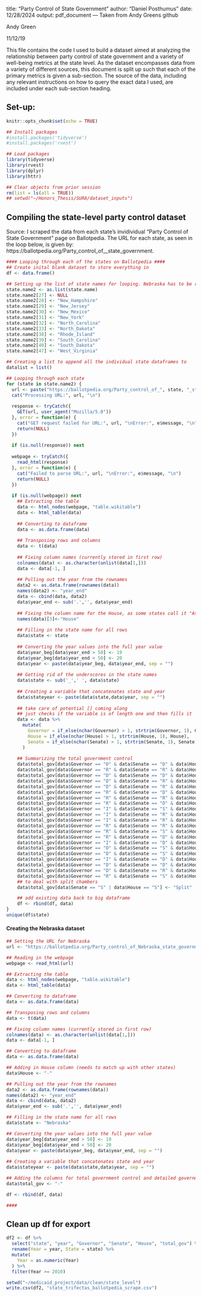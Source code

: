 title: "Party Control of State Government"
author: "Daniel Posthumus"
date: 12/28/2024
output: pdf_document
---
Taken from Andy Greens github

Andy Green

11/12/19

This file contains the code I used to build a dataset aimed at analyzing the relationship between party control of state government and a variety of well-being metrics at the state level. As the dataset encompasses data from a variety of different sources, this document is split up such that each of the primary metrics is given a sub-section. The source of the data, including any relevant instructions on how to query the exact data I used, are included under each sub-section heading.


## Set-up:

```{r setup, include=FALSE}
knitr::opts_chunk$set(echo = TRUE)

## Install packages
#install.packages('tidyverse')
#install.packages('rvest')

## Load packages
library(tidyverse)
library(rvest)
library(dplyr)
library(httr)

## Clear objects from prior session
rm(list = ls(all = TRUE))
## setwd("~/Honors_Thesis/SURA/dataset_inputs")
```


## Compiling the state-level party control dataset


Source: I scraped the data from each state's invidividual "Party Control of State Government" page on Ballotpedia. The URL for each state, as seen in the loop below, is given by: https://ballotpedia.org/Party_control_of_<insert state name here>_state_government.


```{r}
#### Looping through each of the states on Ballotpedia ####
## Create inital blank dataset to store everything in 
df <- data.frame()

## Setting up the list of state names for looping. Nebraska has to be removed because they have a unicameral legislature, and thus their table is formatted differently on the web page. I'm collecting the data for them separately outside of the loop. The other state names are being altered to add an underscore such that the URL's will function correctly. These will be removed later.
state.name2 <- as.list(state.name)
state.name2[27] <- NULL
state.name2[28] <- "New_Hampshire"
state.name2[29] <- "New_Jersey"
state.name2[30] <- "New_Mexico"
state.name2[31] <- "New_York"
state.name2[32] <- "North_Carolina"
state.name2[33] <- "North_Dakota"
state.name2[38] <- "Rhode_Island"
state.name2[39] <- "South_Carolina"
state.name2[40] <- "South_Dakota"
state.name2[47] <- "West_Virginia"

## Creating a list to append all the individual state dataframes to
datalist = list()

## Looping through each state
for (state in state.name2) {
  url <- paste("https://ballotpedia.org/Party_control_of_", state, "_state_government", sep = "")
  cat("Processing URL:", url, "\n")
  
  response <- tryCatch({
    GET(url, user_agent("Mozilla/5.0"))
  }, error = function(e) {
    cat("GET request failed for URL:", url, "\nError:", e$message, "\n")
    return(NULL)
  })
  
  if (is.null(response)) next
  
  webpage <- tryCatch({
    read_html(response)
  }, error = function(e) {
    cat("Failed to parse URL:", url, "\nError:", e$message, "\n")
    return(NULL)
  })
  
  if (is.null(webpage)) next
    ## Extracting the table
    data <- html_nodes(webpage, "table.wikitable")
    data <- html_table(data)
    
    ## Converting to dataframe
    data <- as.data.frame(data)
    
    ## Transposing rows and columns
    data <- t(data)
    
    ## Fixing column names (currently stored in first row)
    colnames(data) <- as.character(unlist(data[1,]))
    data <- data[-1, ]
    
    ## Pulling out the year from the rownames
    data2 <- as.data.frame(rownames(data))
    names(data2) <- "year_end"
    data <- cbind(data, data2)
    data$year_end <- sub('.','', data$year_end)
    
    ## Fixing the column name for the House, as some states call it "Assembly"
    names(data)[3]<-"House"
    
    ## Filling in the state name for all rows
    data$state <- state
    
    ## Converting the year values into the full year value
    data$year_beg[data$year_end > 50] <- 19
    data$year_beg[data$year_end < 50] <- 20
    data$year <- paste(data$year_beg, data$year_end, sep = "")
    
    ## Getting rid of the underscores in the state names
    data$state <- sub('_',' ', data$state)
        
    ## Creating a variable that concatenates state and year
    data$stateyear <- paste(data$state,data$year, sep = "")
    
    ## take care of potential [] coming along 
    ## just checks if the variable is of length one and then fills it 
    data <- data %>% 
      mutate( 
        Governor = if_else(nchar(Governor) > 1, strtrim(Governor, 1), Governor),
        House = if_else(nchar(House) > 1, strtrim(House, 1), House),
        Senate = if_else(nchar(Senate) > 1, strtrim(Senate, 1), Senate)
      )
        
    ## Summarizing the total government control
    data$total_gov[data$Governor == "D" & data$Senate == "D" & data$House == "D"] <- "D"
    data$total_gov[data$Governor == "R" & data$Senate == "R" & data$House == "R"] <- "R"
    data$total_gov[data$Governor == "D" & data$Senate == "D" & data$House == "R"] <- "Split"
    data$total_gov[data$Governor == "D" & data$Senate == "R" & data$House == "D"] <- "Split"
    data$total_gov[data$Governor == "D" & data$Senate == "R" & data$House == "R"] <- "Split"
    data$total_gov[data$Governor == "R" & data$Senate == "D" & data$House == "R"] <- "Split"
    data$total_gov[data$Governor == "R" & data$Senate == "R" & data$House == "D"] <- "Split"
    data$total_gov[data$Governor == "R" & data$Senate == "D" & data$House == "D"] <- "Split"
    data$total_gov[data$Governor == "I" & data$Senate == "S" & data$House == "D"] <- "Split"
    data$total_gov[data$Governor == "I" & data$Senate == "R" & data$House == "D"] <- "Split"
    data$total_gov[data$Governor == "I" & data$Senate == "R" & data$House == "R"] <- "Split"
    data$total_gov[data$Governor == "R" & data$Senate == "R" & data$House == "S"] <- "Split"
    data$total_gov[data$Governor == "R" & data$Senate == "S" & data$House == "R"] <- "Split"
    data$total_gov[data$Governor == "R" & data$Senate == "D" & data$House == "S"] <- "Split"
    data$total_gov[data$Governor == "I" & data$Senate == "D" & data$House == "D"] <- "Split"
    data$total_gov[data$Governor == "D" & data$Senate == "S" & data$House == "D"] <- "Split"
    data$total_gov[data$Governor == "D" & data$Senate == "S" & data$House == "R"] <- "Split"
    data$total_gov[data$Governor == "I" & data$Senate == "D" & data$House == "R"] <- "Split"
    data$total_gov[data$Governor == "D" & data$Senate == "D" & data$House == "S"] <- "Split"
    data$total_gov[data$Governor == "D" & data$Senate == "R" & data$House == "S"] <- "Split"
    data$total_gov[data$Governor == "R" & data$Senate == "S" & data$House == "D"] <- "Split"
    ## to deal with split chambers 
    data$total_gov[data$Senate == "S" | data$House == "S"] <- "Split"

    ## add existing data back to big dataframe
    df <- rbind(df, data)
}
unique(df$state)
```

#### Creating the Nebraska dataset ####
```{r}
## Setting the URL for Nebraska
url <- "https://ballotpedia.org/Party_control_of_Nebraska_state_government"

## Reading in the webpage
webpage <- read_html(url)

## Extracting the table
data <- html_nodes(webpage, "table.wikitable")
data <- html_table(data)

## Converting to dataframe
data <- as.data.frame(data)

## Transposing rows and columns
data <- t(data)

## Fixing column names (currently stored in first row)
colnames(data) <- as.character(unlist(data[1,]))
data <- data[-1, ]

## Converting to dataframe
data <- as.data.frame(data)

## Adding in House column (needs to match up with other states)
data$House <- "-"

## Pulling out the year from the rownames
data2 <- as.data.frame(rownames(data))
names(data2) <- "year_end"
data <- cbind(data, data2)
data$year_end <- sub('.','', data$year_end)

## Filling in the state name for all rows
data$state <- "Nebraska"

## Converting the year values into the full year value
data$year_beg[data$year_end > 50] <- 19
data$year_beg[data$year_end < 50] <- 20
data$year <- paste(data$year_beg, data$year_end, sep = "")
    
## Creating a variable that concatenates state and year
data$stateyear <- paste(data$state,data$year, sep = "")

## Adding the columns for total government control and detailed government control
data$total_gov <- "-"

df <- rbind(df, data)

####

```

## Clean up df for export 
```{r} 
df2 <- df %>% 
  select("state", "year", "Governor", "Senate", "House", "total_gov") %>% 
  rename(Year = year, State = state) %>% 
  mutate(
    Year = as.numeric(Year)
  ) %>% 
  filter(Year >= 2010)


``` 

```{r} 
setwd("~/medicaid_project/data/clean/state_level")
write.csv(df2, "state_trifectas_ballotpedia_scrape.csv")

```